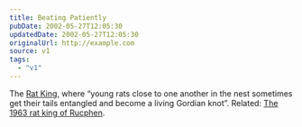 ```yaml
---
title: Beating Patiently
pubDate: 2002-05-27T12:05:30
updatedDate: 2002-05-27T12:05:30
originalUrl: http://example.com
source: v1
tags:
  - "v1"
---
```


The [Rat King][1], where &#8220;young rats close to one another in the nest sometimes get their tails entangled and become a living Gordian knot&#8221;. Related: [The 1963 rat king of Rucphen][2].

[1]: http://www.panix.com/~sjl/wonder/lewis/ratking/rat_intro.htm "Rat King"
[2]: http://www.the2ndhand.com/print2/print2_cap1.html "The 1963 rat king of Rucphen image"
